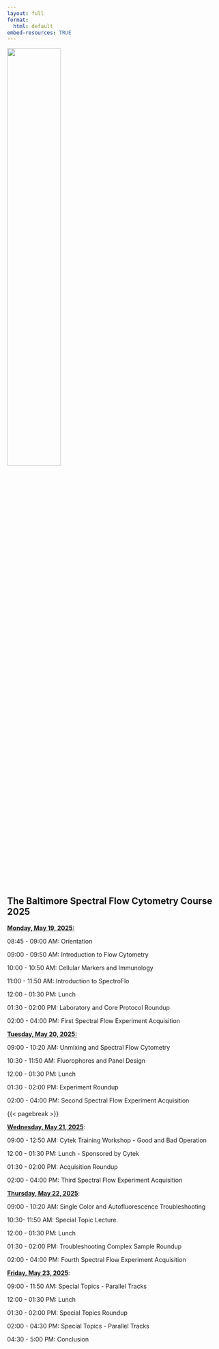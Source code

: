 ```yaml
---
layout: full
format:
  html: default
embed-resources: TRUE
---
```


![](BISCC2024_screenshot.png){fig-align="center" width="50%"}

## **The Baltimore Spectral Flow Cytometry Course 2025**

[**Monday, May 19, 2025:**]{.underline}

08:45 - 09:00 AM: Orientation

09:00 - 09:50 AM: Introduction to Flow Cytometry

10:00 - 10:50 AM: Cellular Markers and Immunology

11:00 - 11:50 AM: Introduction to SpectroFlo

12:00 - 01:30 PM: Lunch

01:30 - 02:00 PM: Laboratory and Core Protocol Roundup

02:00 - 04:00 PM: First Spectral Flow Experiment Acquisition

[**Tuesday, May 20, 2025:**]{.underline}

09:00 - 10:20 AM: Unmixing and Spectral Flow Cytometry

10:30 - 11:50 AM: Fluorophores and Panel Design

12:00 - 01:30 PM: Lunch

01:30 - 02:00 PM: Experiment Roundup

02:00 - 04:00 PM: Second Spectral Flow Experiment Acquisition

{{< pagebreak >}}

[**Wednesday, May 21, 2025**]{.underline}:

09:00 - 12:50 AM: Cytek Training Workshop - Good and Bad Operation

12:00 - 01:30 PM: Lunch - Sponsored by Cytek

01:30 - 02:00 PM: Acquisition Roundup

02:00 - 04:00 PM: Third Spectral Flow Experiment Acquisition

[**Thursday, May 22, 2025**]{.underline}:

09:00 - 10:20 AM: Single Color and Autofluorescence Troubleshooting

10:30- 11:50 AM: Special Topic Lecture.

12:00 - 01:30 PM: Lunch

01:30 - 02:00 PM: Troubleshooting Complex Sample Roundup

02:00 - 04:00 PM: Fourth Spectral Flow Experiment Acquisition


[**Friday, May 23, 2025**]{.underline}:

09:00 - 11:50 AM: Special Topics - Parallel Tracks

12:00 - 01:30 PM: Lunch

01:30 - 02:00 PM: Special Topics Roundup

02:00 - 04:30 PM: Special Topics - Parallel Tracks

04:30 - 5:00 PM: Conclusion



